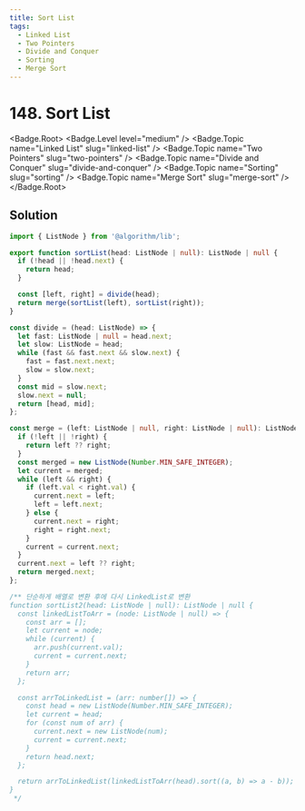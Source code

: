 ```yaml
---
title: Sort List
tags:
  - Linked List
  - Two Pointers
  - Divide and Conquer
  - Sorting
  - Merge Sort
---
```


# 148. Sort List

<Badge.Root>
  <Badge.Level level="medium" />
  <Badge.Topic name="Linked List" slug="linked-list" />
  <Badge.Topic name="Two Pointers" slug="two-pointers" />
  <Badge.Topic name="Divide and Conquer" slug="divide-and-conquer" />
  <Badge.Topic name="Sorting" slug="sorting" />
  <Badge.Topic name="Merge Sort" slug="merge-sort" />
</Badge.Root>

## Solution

```typescript filename="solution.ts" copy
import { ListNode } from '@algorithm/lib';

export function sortList(head: ListNode | null): ListNode | null {
  if (!head || !head.next) {
    return head;
  }

  const [left, right] = divide(head);
  return merge(sortList(left), sortList(right));
}

const divide = (head: ListNode) => {
  let fast: ListNode | null = head.next;
  let slow: ListNode = head;
  while (fast && fast.next && slow.next) {
    fast = fast.next.next;
    slow = slow.next;
  }
  const mid = slow.next;
  slow.next = null;
  return [head, mid];
};

const merge = (left: ListNode | null, right: ListNode | null): ListNode | null => {
  if (!left || !right) {
    return left ?? right;
  }
  const merged = new ListNode(Number.MIN_SAFE_INTEGER);
  let current = merged;
  while (left && right) {
    if (left.val < right.val) {
      current.next = left;
      left = left.next;
    } else {
      current.next = right;
      right = right.next;
    }
    current = current.next;
  }
  current.next = left ?? right;
  return merged.next;
};

/** 단순하게 배열로 변환 후에 다시 LinkedList로 변환
function sortList2(head: ListNode | null): ListNode | null {
  const linkedListToArr = (node: ListNode | null) => {
    const arr = [];
    let current = node;
    while (current) {
      arr.push(current.val);
      current = current.next;
    }
    return arr;
  };

  const arrToLinkedList = (arr: number[]) => {
    const head = new ListNode(Number.MIN_SAFE_INTEGER);
    let current = head;
    for (const num of arr) {
      current.next = new ListNode(num);
      current = current.next;
    }
    return head.next;
  };

  return arrToLinkedList(linkedListToArr(head).sort((a, b) => a - b));
}
 */
```

<ProblemLink
  codingSite="leetcode"
  href="https://leetcode.com/problems/sort-list"
  title="Sort List"
/>
